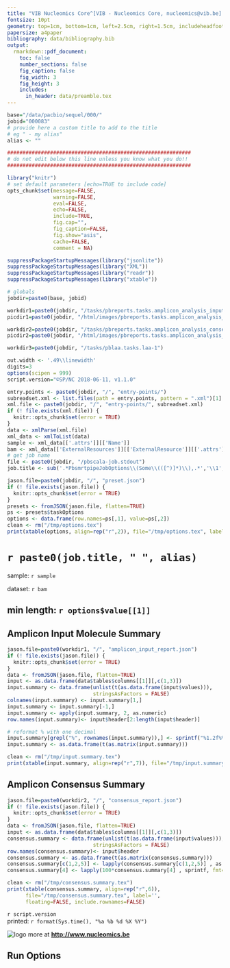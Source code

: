 ```yaml
---
title: "VIB Nucleomics Core^[VIB - Nucleomics Core, nucleomics@vib.be] - SEQUEL LAA report"
fontsize: 10pt
geometry: top=1cm, bottom=1cm, left=2.5cm, right=1.5cm, includeheadfoot=true
papersize: a4paper
bibliography: data/bibliography.bib
output:
  rmarkdown::pdf_document:
    toc: false
    number_sections: false
    fig_caption: false
    fig_width: 3
    fig_height: 3
    includes:  
      in_header: data/preamble.tex
---
```


```r
base="/data/pacbio/sequel/000/"
jobid="000083"
# provide here a custom title to add to the title
# eg " - my alias"
alias <- ""

############################################################
# do not edit below this line unless you know what you do!!
############################################################
```

```r
library("knitr")
# set default parameters [echo=TRUE to include code]
opts_chunk$set(message=FALSE, 
               warning=FALSE, 
               eval=FALSE,
               echo=FALSE,
               include=TRUE,
               fig.cap="",
               fig_caption=FALSE,
               fig.show="asis",
               cache=FALSE,
               comment = NA)

suppressPackageStartupMessages(library("jsonlite"))
suppressPackageStartupMessages(library("XML"))
suppressPackageStartupMessages(library("readr"))
suppressPackageStartupMessages(library("xtable"))

# globals
jobdir=paste0(base, jobid)

workdir1=paste0(jobdir, "/tasks/pbreports.tasks.amplicon_analysis_input-0")
picdir1=paste0(jobdir, "/html/images/pbreports.tasks.amplicon_analysis_input")

workdir2=paste0(jobdir, "/tasks/pbreports.tasks.amplicon_analysis_consensus-0")
picdir2=paste0(jobdir, "/html/images/pbreports.tasks.amplicon_analysis_consensus")

workdir3=paste0(jobdir, "/tasks/pblaa.tasks.laa-1")

out.width <- '.49\\linewidth'
digits=3
options(scipen = 999)
script.version="©SP/NC 2018-06-11, v1.1.0"
```

```r
entry.points <- paste0(jobdir, "/", "entry-points/")
subreadset.xml <- list.files(path = entry.points, pattern = ".xml")[1]
xml.file <- paste0(jobdir, "/", "entry-points/", subreadset.xml)
if (! file.exists(xml.file)) {
  knitr::opts_chunk$set(error = TRUE)
}
data <- xmlParse(xml.file)
xml_data <- xmlToList(data)
sample <- xml_data[['.attrs']][['Name']]
bam <- xml_data[['ExternalResources']][['ExternalResource']][['.attrs']][['ResourceId']]
# get job name
file <- paste0(jobdir, "/pbscala-job.stdout")
job.title <- sub('.*PbsmrtpipeJobOptions\\(Some\\(([^)]*)\\),.*','\\1', readLines(file)[2])
```

```r
jason.file=paste0(jobdir, "/", "preset.json")
if (! file.exists(jason.file)) {
  knitr::opts_chunk$set(error = TRUE)
}
presets <- fromJSON(jason.file, flatten=TRUE)
ps <- presets$taskOptions
options <- data.frame(row.names=ps[,1], value=ps[,2])
clean <- rm("/tmp/options.tex")
print(xtable(options, align=rep("r",2)), file="/tmp/options.tex", label='', floating=FALSE)
```

# `r paste0(job.title, " ", alias)`

sample: `r sample`

dataset: `r bam`

## min length: `r options$value[[1]]`

## Amplicon Input Molecule Summary

```r
jason.file=paste0(workdir1, "/", "amplicon_input_report.json")
if (! file.exists(jason.file)) {
  knitr::opts_chunk$set(error = TRUE)
}
data <- fromJSON(jason.file, flatten=TRUE)
input <- as.data.frame(data$tables$columns[[1]][,c(1,3)])
input.summary <- data.frame(unlist(t(as.data.frame(input$values))),
                            stringsAsFactors = FALSE)
colnames(input.summary) <- input.summary[1,]
input.summary <- input.summary[-1,]
input.summary <- apply(input.summary, 2, as.numeric) 
row.names(input.summary)<- input$header[2:length(input$header)]

# reformat % with one decimal
input.summary[grepl("%", rownames(input.summary)),] <- sprintf("%1.2f%%", 100*input.summary[grepl("%", rownames(input.summary)),])
input.summary <- as.data.frame(t(as.matrix(input.summary)))

clean <- rm("/tmp/input.summary.tex")
print(xtable(input.summary, align=rep("r",7)), file="/tmp/input.summary.tex", label='', floating=FALSE)
```

\begin{table}[ht]
\centering
\subfloat[]{\scalebox{1}{\input{/tmp/input.summary}}}
\end{table}

## Amplicon Consensus Summary

```r
jason.file=paste0(workdir2, "/", "consensus_report.json")
if (! file.exists(jason.file)) {
  knitr::opts_chunk$set(error = TRUE)
}
data <- fromJSON(jason.file, flatten=TRUE)
input <- as.data.frame(data$tables$columns[[1]][,c(1,3)])
consensus.summary <- data.frame(unlist(t(as.data.frame(input$values))),
                            stringsAsFactors = FALSE)
row.names(consensus.summary)<- input$header
consensus.summary <- as.data.frame(t(as.matrix(consensus.summary)))
consensus.summary[c(1,2,5)] <- lapply(consensus.summary[c(1,2,5)] , as.integer)
consensus.summary[4] <- lapply(100*consensus.summary[4] , sprintf, fmt="%1.3f%%")

clean <- rm("/tmp/consensus.summary.tex")
print(xtable(consensus.summary, align=rep("r",6)), 
      file="/tmp/consensus.summary.tex", label='', 
      floating=FALSE, include.rownames=FALSE)
```

\begin{table}[ht]
\centering
\subfloat[]{\scalebox{1}{\input{/tmp/consensus.summary}}}
\end{table}

\vskip 3in

\footnotesize
`r script.version`  
printed: `r format(Sys.time(), "%a %b %d %X %Y")`
\normalsize

![logo](data/NC_logo.png) more at **<http://www.nucleomics.be>**

\newpage

## Run Options

\begin{table}[ht]
\centering
\subfloat[]{\scalebox{0.9}{\input{/tmp/options}}}
\end{table}

